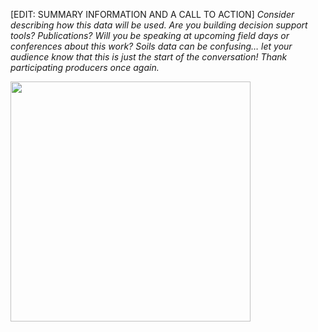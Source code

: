 \[EDIT: SUMMARY INFORMATION AND A CALL TO ACTION\] *Consider describing how this
data will be used. Are you building decision support tools? Publications? Will
you be speaking at upcoming field days or conferences about this work? Soils
data can be confusing... let your audience know that this is just the start of
the conversation! Thank participating producers once again.*

![](https://raw.githack.com/WA-Department-of-Agriculture/soils/main/figures/soil.png){width="4in"
fig-alt="Photo of soil in hands."}

